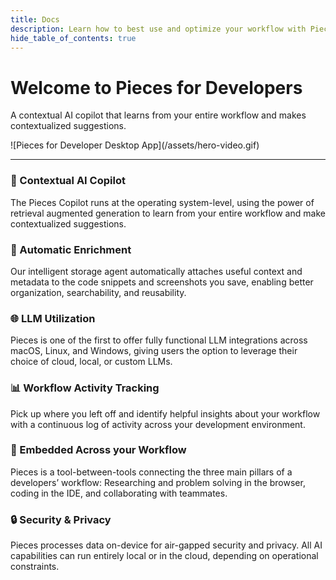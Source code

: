 ```yaml
---
title: Docs
description: Learn how to best use and optimize your workflow with Pieces for Developers! Read the sections in sequential order or click the links in the navigation on the right to get directly to the topic you need.
hide_table_of_contents: true
---
```



<div className={'hero-container'}>
  <div style={{display: 'flex', flexDirection: 'column', alignItems: 'center', justifyContent: 'center', margin: '20px 0'}}>
    <h1 style={{color: 'var(--ifm-color-primary-darkest)', fontSize: '40px', textAlign: 'center'}}>
      Welcome to Pieces for Developers
    </h1>
    <p style={{
      color: 'var(--ifm-color-primary-darkest)',
      fontSize: '20px', textAlign: 'center'}}>A contextual AI copilot that learns from your entire workflow and makes contextualized suggestions.</p>
    <CTAButton
      href={'/learn/installation-getting-started/what-am-i-installing'}
      label={'Get Started'}
    />
  </div>

  <div style={{maxWidth: '500px', margin: 'auto'}}>
    ![Pieces for Developer Desktop App](/assets/hero-video.gif)
  </div>
</div>

---

<div className={'feature-grid'}>
  <div className={'feature-card'}>
    <h3>🤖 Contextual AI Copilot</h3>
    <p>The Pieces Copilot runs at the operating system-level, using the power of retrieval augmented generation to learn from your entire workflow and make contextualized suggestions.</p>
  </div>
  <div className={'feature-card'}>
    <h3>🧠 Automatic Enrichment</h3>
    <p>Our intelligent storage agent automatically attaches useful context and metadata to the code snippets and screenshots you save, enabling better organization, searchability, and reusability.</p>
  </div>
  <div className={'feature-card'}>
    <h3>🌐 LLM Utilization</h3>
    <p>Pieces is one of the first to offer fully functional LLM integrations across macOS, Linux, and Windows, giving users the option to leverage their choice of cloud, local, or custom LLMs.</p>
  </div>
  <div className={'feature-card'}>
    <h3>📊 Workflow Activity Tracking</h3>
    <p>Pick up where you left off and identify helpful insights about your workflow with a continuous log of activity across your development environment.</p>
  </div>
  <div className={'feature-card'}>
    <h3>🔗 Embedded Across your Workflow</h3>
    <p>Pieces is a tool-between-tools connecting the three main pillars of a developers’ workflow: Researching and problem solving in the browser, coding in the IDE, and collaborating with teammates.</p>
  </div>
  <div className={'feature-card'}>
    <h3>🔒 Security & Privacy</h3>
    <p>Pieces processes data on-device for air-gapped security and privacy. All AI capabilities can run entirely local or in the cloud, depending on operational constraints.</p>
  </div>
</div>
